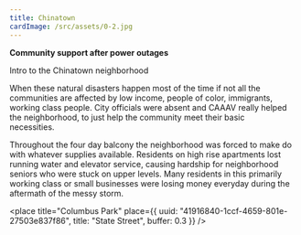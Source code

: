 ```yaml
---
title: Chinatown
cardImage: /src/assets/0-2.jpg
---
```


**Community support after power outages**

Intro to the Chinatown neighborhood

When these natural disasters happen most of the time if not all the communities are affected by low income, people of color, immigrants, working class people. City officials were absent and CAAAV really helped the neighborhood, to just help the community meet their basic necessities.     

Throughout the four day balcony the neighborhood was forced to make do with whatever supplies available. Residents on high rise apartments lost running water and elevator service, causing hardship for neighborhood seniors who were stuck on upper levels. Many residents in this primarily working class or small businesses were losing money everyday during the aftermath of the messy storm.




<place
  title="Columbus Park"
  place={{
    uuid: "41916840-1ccf-4659-801e-27503e837f86",
    title: "State Street",
    buffer: 0.3
  }}
/>
